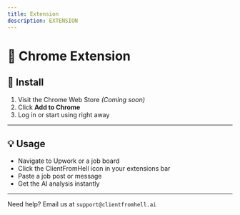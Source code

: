 ```yaml
---
title: Extension
description: EXTENSION
---
```


# 🧩 Chrome Extension

## 🔧 Install

1. Visit the Chrome Web Store _(Coming soon)_
2. Click **Add to Chrome**
3. Log in or start using right away

---

## 💡 Usage

- Navigate to Upwork or a job board
- Click the ClientFromHell icon in your extensions bar
- Paste a job post or message
- Get the AI analysis instantly

---

Need help? Email us at `support@clientfromhell.ai`

